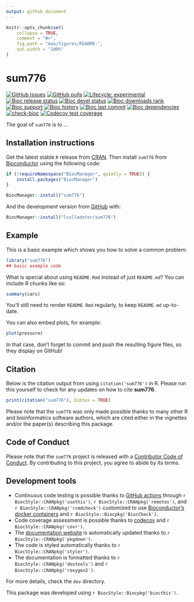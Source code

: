 ```yaml
---
output: github_document
---
```


<!-- README.md is generated from README.Rmd. Please edit that file -->

```r
knitr::opts_chunk$set(
    collapse = TRUE,
    comment = "#>",
    fig.path = "man/figures/README-",
    out.width = "100%"
)
```

# sum776

<!-- badges: start -->
[![GitHub issues](https://img.shields.io/github/issues/lcolladotor/sum776)](https://github.com/lcolladotor/sum776/issues)
[![GitHub pulls](https://img.shields.io/github/issues-pr/lcolladotor/sum776)](https://github.com/lcolladotor/sum776/pulls)
[![Lifecycle: experimental](https://img.shields.io/badge/lifecycle-experimental-orange.svg)](https://lifecycle.r-lib.org/articles/stages.html#experimental)
[![Bioc release status](http://www.bioconductor.org/shields/build/release/bioc/sum776.svg)](https://bioconductor.org/checkResults/release/bioc-LATEST/sum776)
[![Bioc devel status](http://www.bioconductor.org/shields/build/devel/bioc/sum776.svg)](https://bioconductor.org/checkResults/devel/bioc-LATEST/sum776)
[![Bioc downloads rank](https://bioconductor.org/shields/downloads/release/sum776.svg)](http://bioconductor.org/packages/stats/bioc/sum776/)
[![Bioc support](https://bioconductor.org/shields/posts/sum776.svg)](https://support.bioconductor.org/tag/sum776)
[![Bioc history](https://bioconductor.org/shields/years-in-bioc/sum776.svg)](https://bioconductor.org/packages/release/bioc/html/sum776.html#since)
[![Bioc last commit](https://bioconductor.org/shields/lastcommit/devel/bioc/sum776.svg)](http://bioconductor.org/checkResults/devel/bioc-LATEST/sum776/)
[![Bioc dependencies](https://bioconductor.org/shields/dependencies/release/sum776.svg)](https://bioconductor.org/packages/release/bioc/html/sum776.html#since)
[![check-bioc](https://github.com/lcolladotor/sum776/actions/workflows/check-bioc.yml/badge.svg)](https://github.com/lcolladotor/sum776/actions/workflows/check-bioc.yml)
[![Codecov test coverage](https://codecov.io/gh/lcolladotor/sum776/branch/devel/graph/badge.svg)](https://app.codecov.io/gh/lcolladotor/sum776?branch=devel)
<!-- badges: end -->

The goal of `sum776` is to ...

## Installation instructions

Get the latest stable `R` release from [CRAN](http://cran.r-project.org/). Then install `sum776` from [Bioconductor](http://bioconductor.org/) using the following code:

```r
if (!requireNamespace("BiocManager", quietly = TRUE)) {
    install.packages("BiocManager")
}

BiocManager::install("sum776")
```

And the development version from [GitHub](https://github.com/lcolladotor/sum776) with:

```r
BiocManager::install("lcolladotor/sum776")
```
## Example

This is a basic example which shows you how to solve a common problem:

```r
library("sum776")
## basic example code
```

What is special about using `README.Rmd` instead of just `README.md`? You can include R chunks like so:

```r
summary(cars)
```

You'll still need to render `README.Rmd` regularly, to keep `README.md` up-to-date.

You can also embed plots, for example:

```r
plot(pressure)
```

In that case, don't forget to commit and push the resulting figure files, so they display on GitHub!

## Citation

Below is the citation output from using `citation('sum776')` in R. Please
run this yourself to check for any updates on how to cite __sum776__.

```r
print(citation("sum776"), bibtex = TRUE)
```

Please note that the `sum776` was only made possible thanks to many other R and bioinformatics software authors, which are cited either in the vignettes and/or the paper(s) describing this package.

## Code of Conduct

Please note that the `sum776` project is released with a [Contributor Code of Conduct](http://bioconductor.org/about/code-of-conduct/). By contributing to this project, you agree to abide by its terms.

## Development tools

* Continuous code testing is possible thanks to [GitHub actions](https://www.tidyverse.org/blog/2020/04/usethis-1-6-0/)  through `r BiocStyle::CRANpkg('usethis')`, `r BiocStyle::CRANpkg('remotes')`, and `r BiocStyle::CRANpkg('rcmdcheck')` customized to use [Bioconductor's docker containers](https://www.bioconductor.org/help/docker/) and `r BiocStyle::Biocpkg('BiocCheck')`.
* Code coverage assessment is possible thanks to [codecov](https://codecov.io/gh) and `r BiocStyle::CRANpkg('covr')`.
* The [documentation website](http://lcolladotor.github.io/sum776) is automatically updated thanks to `r BiocStyle::CRANpkg('pkgdown')`.
* The code is styled automatically thanks to `r BiocStyle::CRANpkg('styler')`.
* The documentation is formatted thanks to `r BiocStyle::CRANpkg('devtools')` and `r BiocStyle::CRANpkg('roxygen2')`.

For more details, check the `dev` directory.

This package was developed using `r BiocStyle::Biocpkg('biocthis')`.


